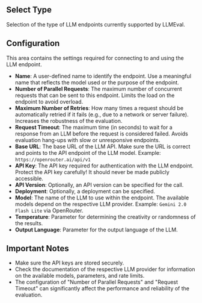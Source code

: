## Select Type

Selection of the type of LLM endpoints currently supported by LLMEval.

## Configuration

This area contains the settings required for connecting to and using the LLM endpoint.

- **Name**: A user-defined name to identify the endpoint. Use a meaningful name that reflects the model used or the purpose of the endpoint.
- **Number of Parallel Requests**: The maximum number of concurrent requests that can be sent to this endpoint. Limits the load on the endpoint to avoid overload.
- **Maximum Number of Retries**: How many times a request should be automatically retried if it fails (e.g., due to a network or server failure). Increases the robustness of the evaluation.
- **Request Timeout**: The maximum time (in seconds) to wait for a response from an LLM before the request is considered failed. Avoids evaluation hang-ups with slow or unresponsive endpoints.
- **Base URL**: The base URL of the LLM API. Make sure the URL is correct and points to the API endpoint of the LLM model. Example: `https://openrouter.ai/api/v1`
- **API Key**: The API key required for authentication with the LLM endpoint. Protect the API key carefully! It should never be made publicly accessible.
- **API Version**: Optionally, an API version can be specified for the call.
- **Deployment**: Optionally, a deployment can be specified.
- **Model**: The name of the LLM to use within the endpoint. The available models depend on the respective LLM provider. Example: `Gemini 2.0 Flash Lite` via OpenRouter.
- **Temperature**: Parameter for determining the creativity or randomness of the results.
- **Output Language**: Parameter for the output language of the LLM.

## Important Notes

- Make sure the API keys are stored securely.
- Check the documentation of the respective LLM provider for information on the available models, parameters, and rate limits.
- The configuration of "Number of Parallel Requests" and "Request Timeout" can significantly affect the performance and reliability of the evaluation.
